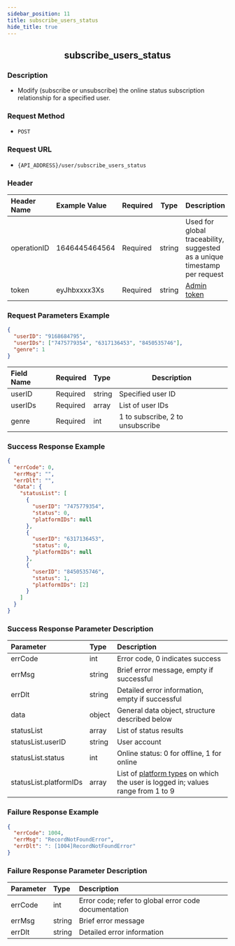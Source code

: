 ```yaml
---
sidebar_position: 11
title: subscribe_users_status
hide_title: true
---
```


<center>

## subscribe_users_status

</center>

### Description

- Modify (subscribe or unsubscribe) the online status subscription relationship for a specified user.

### Request Method

- `POST`

### Request URL

- `{API_ADDRESS}/user/subscribe_users_status`

### Header

| Header Name | Example Value  | Required | Type   | Description                                           |
| :---------- | :------------- | :------- | ------ | ----------------------------------------------------- |
| operationID | 1646445464564  | Required | string | Used for global traceability, suggested as a unique timestamp per request |
| token       | eyJhbxxxx3Xs   | Required | string | [Admin token](/restapi/apis/authenticationManagement/getAdminToken) |

### Request Parameters Example

```json
{
  "userID": "9168684795",
  "userIDs": ["7475779354", "6317136453", "8450535746"],
  "genre": 1
}
```

| Field Name | Required | Type   | Description                              |
| :--------- | :------- | :----- | ---------------------------------------- |
| userID     | Required | string | Specified user ID                        |
| userIDs    | Required | array  | List of user IDs                         |
| genre      | Required | int    | 1 to subscribe, 2 to unsubscribe         |

### Success Response Example

```json
{
  "errCode": 0,
  "errMsg": "",
  "errDlt": "",
  "data": {
    "statusList": [
      {
        "userID": "7475779354",
        "status": 0,
        "platformIDs": null
      },
      {
        "userID": "6317136453",
        "status": 0,
        "platformIDs": null
      },
      {
        "userID": "8450535746",
        "status": 1,
        "platformIDs": [2]
      }
    ]
  }
}
```

### Success Response Parameter Description

| Parameter              | Type   | Description                                                                                          |
| :--------------------- | :----- | :--------------------------------------------------------------------------------------------------- |
| errCode                | int    | Error code, 0 indicates success                                                                      |
| errMsg                 | string | Brief error message, empty if successful                                                             |
| errDlt                 | string | Detailed error information, empty if successful                                                      |
| data                   | object | General data object, structure described below                                                       |
| statusList             | array  | List of status results                                                                               |
| statusList.userID      | string | User account                                                                                        |
| statusList.status      | int    | Online status: 0 for offline, 1 for online                                                           |
| statusList.platformIDs | array  | List of [platform types](/restapi/commonFields) on which the user is logged in; values range from 1 to 9 |

### Failure Response Example

```json
{
  "errCode": 1004,
  "errMsg": "RecordNotFoundError",
  "errDlt": ": [1004]RecordNotFoundError"
}
```

### Failure Response Parameter Description

| Parameter | Type   | Description                                  |
| :-------- | :----- | :------------------------------------------- |
| errCode   | int    | Error code; refer to global error code documentation |
| errMsg    | string | Brief error message                          |
| errDlt    | string | Detailed error information                   |